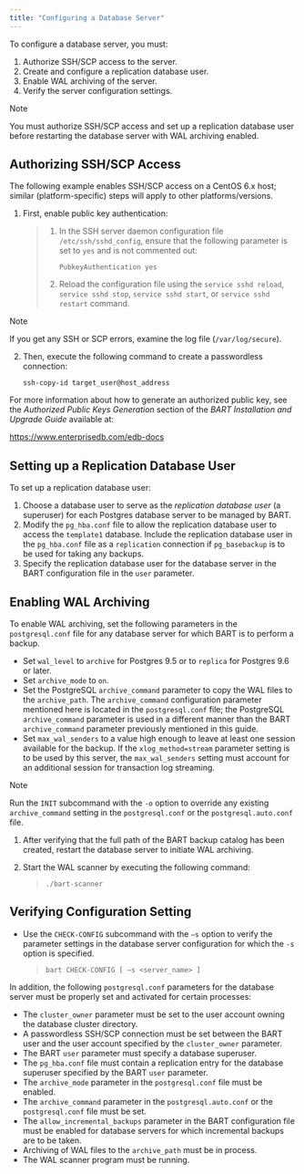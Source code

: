 ```yaml
---
title: "Configuring a Database Server"
---
```




To configure a database server, you must:

1.  Authorize SSH/SCP access to the server.
2.  Create and configure a replication database user.
3.  Enable WAL archiving of the server.
4.  Verify the server configuration settings.

<div class="note">

<div class="title">

Note

</div>

You must authorize SSH/SCP access and set up a replication database user before restarting the database server with WAL archiving enabled.

</div>

## Authorizing SSH/SCP Access

The following example enables SSH/SCP access on a CentOS 6.x host; similar (platform-specific) steps will apply to other platforms/versions.

1.  First, enable public key authentication:
    
    > 1.  In the SSH server daemon configuration file `/etc/ssh/sshd_config`, ensure that the following parameter is set to `yes` and is not commented out:
    >     
    >     `PubkeyAuthentication yes`
    > 
    > 2.  Reload the configuration file using the `service sshd reload`, `service sshd stop`, `service sshd start`, or `service sshd restart` command.

<div class="note">

<div class="title">

Note

</div>

If you get any SSH or SCP errors, examine the log file (`/var/log/secure`).

</div>

2.  Then, execute the following command to create a passwordless connection:
    
    `ssh-copy-id target_user@host_address`

For more information about how to generate an authorized public key, see the *Authorized Public Keys Generation* section of the *BART Installation and Upgrade Guide* available at:

<https://www.enterprisedb.com/edb-docs>

## Setting up a Replication Database User

To set up a replication database user:

1.  Choose a database user to serve as the *replication database user* (a superuser) for each Postgres database server to be managed by BART.
2.  Modify the `pg_hba.conf` file to allow the replication database user to access the `template1` database. Include the replication database user in the `pg_hba.conf` file as a `replication` connection if `pg_basebackup` is to be used for taking any backups.
3.  Specify the replication database user for the database server in the BART configuration file in the `user` parameter.

## Enabling WAL Archiving

To enable WAL archiving, set the following parameters in the `postgresql.conf` file for any database server for which BART is to perform a backup.

  - Set `wal_level` to `archive` for Postgres 9.5 or to `replica` for Postgres 9.6 or later.
  - Set `archive_mode` to `on`.
  - Set the PostgreSQL `archive_command` parameter to copy the WAL files to the `archive_path`. The `archive_command` configuration parameter mentioned here is located in the `postgresql.conf` file; the PostgreSQL `archive_command` parameter is used in a different manner than the BART `archive_command` parameter previously mentioned in this guide.
  - Set `max_wal_senders` to a value high enough to leave at least one session available for the backup. If the `xlog_method=stream` parameter setting is to be used by this server, the `max_wal_senders` setting must account for an additional session for transaction log streaming.

<div class="note">

<div class="title">

Note

</div>

Run the `INIT` subcommand with the `-o` option to override any existing `archive_command` setting in the `postgresql.conf` or the `postgresql.auto.conf` file.

</div>

1.  After verifying that the full path of the BART backup catalog has been created, restart the database server to initiate WAL archiving.

2.  Start the WAL scanner by executing the following command:
    
    > `./bart-scanner`

## Verifying Configuration Setting

  - Use the `CHECK-CONFIG` subcommand with the `–s` option to verify the parameter settings in the database server configuration for which the `-s` option is specified.
    
    > `bart CHECK-CONFIG [ –s <server_name> ]`

In addition, the following `postgresql.conf` parameters for the database server must be properly set and activated for certain processes:

  - The `cluster_owner` parameter must be set to the user account owning the database cluster directory.
  - A passwordless SSH/SCP connection must be set between the BART user and the user account specified by the `cluster_owner` parameter.
  - The BART `user` parameter must specify a database superuser.
  - The `pg_hba.conf` file must contain a replication entry for the database superuser specified by the BART `user` parameter.
  - The `archive_mode` parameter in the `postgresql.conf` file must be enabled.
  - The `archive_command` parameter in the `postgresql.auto.conf` or the `postgresql.conf` file must be set.
  - The `allow_incremental_backups` parameter in the BART configuration file must be enabled for database servers for which incremental backups are to be taken.
  - Archiving of WAL files to the `archive_path` must be in process.
  - The WAL scanner program must be running.
